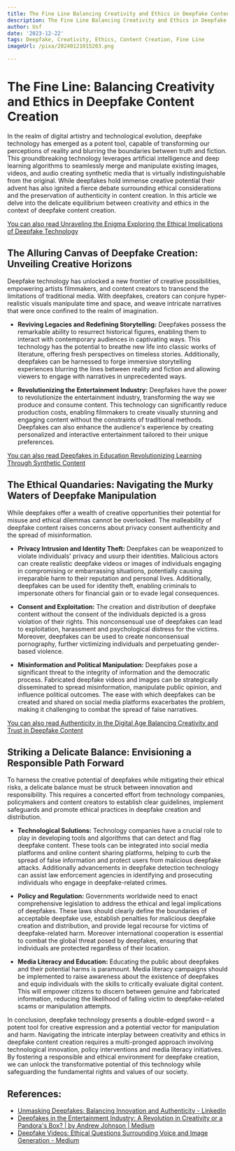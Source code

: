 ```yaml
---
title: The Fine Line Balancing Creativity and Ethics in Deepfake Content Creation
description: The Fine Line Balancing Creativity and Ethics in Deepfake Content Creation
author: Usf
date: '2023-12-22'
tags: Deepfake, Creativity, Ethics, Content Creation, Fine Line
imageUrl: /pixa/20240121015203.png

---
```

# The  Fine Line: Balancing Creativity and  Ethics in Deepfake Content Creation

In the realm of digital artistry and technological evolution, deepfake technology  has emerged as a potent tool, capable of transforming our perceptions of reality and blurring the boundaries between truth and fiction. This groundbreaking technology leverages artificial  intelligence and deep learning algorithms to seamlessly merge and manipulate existing  images, videos, and audio creating  synthetic media that is virtually  indistinguishable from the original. While  deepfakes hold immense creative potential their advent  has  also  ignited  a fierce debate surrounding ethical considerations and the preservation of authenticity in content creation. In  this article we delve into the delicate equilibrium between creativity and  ethics in the context of deepfake content creation.

[You can also  read Unraveling the Enigma Exploring the Ethical Implications of Deepfake Technology](Unraveling%20the%20Enigma%20Exploring%20the%20Ethical%20Implications%20of%20Deepfake%20Technology)


## The Alluring  Canvas of Deepfake Creation: Unveiling Creative  Horizons

Deepfake technology has unlocked a new frontier of creative possibilities, empowering artists filmmakers, and content creators to transcend the limitations of traditional media. With deepfakes, creators can conjure hyper-realistic visuals manipulate time and space, and weave intricate narratives that were once confined to the  realm  of imagination.

* **Reviving Legacies and Redefining Storytelling:** Deepfakes possess the remarkable ability  to  resurrect historical figures, enabling  them  to interact with contemporary audiences in captivating ways. This  technology has the potential to breathe new life into classic works of  literature, offering fresh  perspectives on timeless stories. Additionally, deepfakes can be harnessed to forge immersive storytelling experiences blurring the lines between reality and fiction and allowing viewers to engage with narratives in unprecedented ways.

* **Revolutionizing  the Entertainment Industry:** Deepfakes have the power to  revolutionize the entertainment industry, transforming the way we produce and consume content.  This technology can significantly reduce  production costs, enabling filmmakers  to create visually stunning and engaging content without  the constraints  of traditional methods. Deepfakes can also enhance the audience's experience by creating personalized and interactive entertainment tailored to their unique preferences.

[You can also read Deepfakes in Education Revolutionizing Learning Through Synthetic Content](Deepfakes%20in%20Education%20Revolutionizing%20Learning%20Through%20Synthetic%20Content)


## The Ethical Quandaries: Navigating the Murky Waters of Deepfake Manipulation

While deepfakes offer a  wealth of creative opportunities their  potential for misuse and ethical dilemmas cannot  be overlooked. The malleability of deepfake content raises concerns about privacy consent authenticity and the spread of misinformation.

* **Privacy  Intrusion and Identity Theft:** Deepfakes can be weaponized to violate individuals' privacy and usurp their identities. Malicious actors can create realistic deepfake videos or images of individuals engaging in compromising or embarrassing situations, potentially causing  irreparable harm to their  reputation and personal  lives. Additionally, deepfakes can be used for identity theft, enabling criminals to impersonate others for financial gain or to evade legal consequences.

* **Consent and Exploitation:**  The creation and distribution of deepfake  content without the consent of  the individuals depicted is a gross violation  of  their rights.  This nonconsensual use of deepfakes can lead to exploitation, harassment and psychological distress for the victims. Moreover, deepfakes can be used to create nonconsensual pornography, further victimizing  individuals and  perpetuating  gender-based violence.

* **Misinformation and Political Manipulation:** Deepfakes pose a significant threat to the integrity of information and the democratic process. Fabricated deepfake videos and images can be strategically disseminated  to spread misinformation, manipulate public opinion, and influence political outcomes. The ease with which deepfakes  can be created and shared on social media platforms exacerbates the problem,  making it challenging to combat the spread of false narratives.

[You can also read Authenticity in the Digital Age Balancing Creativity and Trust in Deepfake Content](Authenticity%20in%20the%20Digital%20Age%20Balancing%20Creativity%20and%20Trust%20in%20Deepfake%20Content)


##  Striking  a  Delicate Balance: Envisioning a Responsible Path Forward

To harness the creative potential of deepfakes while mitigating  their ethical risks, a delicate balance must be struck between innovation and responsibility. This requires a concerted effort from technology companies, policymakers and content creators to establish clear guidelines,  implement safeguards and promote ethical practices in  deepfake creation and distribution.

* **Technological Solutions:** Technology companies have  a crucial role to play  in developing tools and algorithms that can detect  and flag deepfake content.  These tools can be integrated into social media platforms and online content sharing platforms, helping to curb  the spread  of false information and  protect users from malicious deepfake attacks.  Additionally advancements  in deepfake detection technology can  assist law enforcement agencies in identifying and prosecuting individuals who engage in deepfake-related crimes.

* **Policy and Regulation:** Governments worldwide need to enact comprehensive legislation to address the ethical and legal implications of deepfakes. These laws should clearly define  the boundaries of acceptable deepfake use, establish penalties for malicious deepfake creation and distribution,  and provide legal recourse for victims of deepfake-related harm. Moreover international  cooperation is essential  to combat the global threat posed by deepfakes, ensuring that individuals are protected  regardless of their location.

* **Media  Literacy and Education:** Educating the public about  deepfakes and  their potential harms is paramount.  Media literacy campaigns should be implemented  to raise awareness about the existence  of deepfakes and equip individuals with the skills  to critically evaluate digital  content. This  will empower citizens to discern between genuine and  fabricated information,  reducing the likelihood of falling victim to deepfake-related scams  or manipulation attempts.

In conclusion, deepfake technology presents a double-edged sword – a potent tool for creative expression and a potential vector for manipulation and harm. Navigating the intricate interplay between creativity and  ethics in deepfake content creation requires a multi-pronged approach involving  technological innovation, policy interventions and media literacy initiatives. By fostering a  responsible and ethical  environment for deepfake creation, we can unlock  the transformative potential of this technology while safeguarding the fundamental rights and values of our society.

## References:
- [Unmasking Deepfakes: Balancing Innovation and Authenticity - LinkedIn](https://www.linkedin.com/pulse/unmasking-deepfakes-balancing-innovation-authenticity-xrcouture)
- [Deepfakes in the Entertainment Industry: A Revolution in Creativity or a Pandora's Box? | by Andrew Johnson | Medium](https://medium.com/@andrew_johnson_4/deepfakes-in-the-entertainment-industry-a-revolution-in-creativity-or-a-pandoras-box-9acd467a7f9)
- [Deepfake Videos: Ethical Questions Surrounding Voice and Image Generation - Medium](https://medium.com/@umfpeti/deepfake-videos-ethical-questions-surrounding-voice-and-image-generation-950ed5e2688b)

